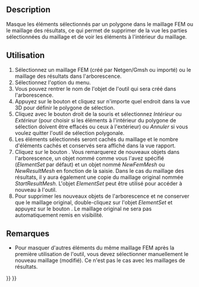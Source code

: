 <languages/>

{{Docnav/fr
|[[FEM_MeshGroup/fr|Collecter un maillage]]
|[[FEM_FemMesh2Mesh/fr|Maillage FEM en maillage surfacique]]
|[[FEM_Workbench/fr|Atelier FEM]]
|IconL=FEM_MeshGroup.svg
|IconR=FEM_FemMesh2Mesh.svg
|IconC=Workbench_FEM.svg
}}

{{GuiCommand/fr
|Name=FEM CreateElementsSet
|Name/fr=FEM Effacer des éléments
|MenuLocation=Maillage → Effacer des éléments
|Workbenches=[[FEM_Workbench/fr|FEM]]
|Version=1.0
|SeeAlso=[[FEM_tutorial/fr|FEM Tutoriel]]
}}

==Description==

Masque les éléments sélectionnés par un polygone dans le maillage FEM ou le maillage des résultats, ce qui permet de supprimer de la vue les parties sélectionnées du maillage et de voir les éléments à l'intérieur du maillage.

<span id="Usage"></span>
==Utilisation==

# Sélectionnez un maillage FEM (créé par Netgen/Gmsh ou importé) ou le maillage des résultats dans l'arborescence.
# Sélectionnez l'option {{MenuCommand|Maillage → [[Image:FEM_CreateElementsSet.svg|16px]] Effacer les éléments}} du menu.
# Vous pouvez rentrer le nom de l'objet de l'outil qui sera créé dans l'arborescence.
# Appuyez sur le bouton {{Button|Polygones}} et cliquez sur n'importe quel endroit dans la vue 3D pour définir le polygone de sélection.
# Cliquez avec le bouton droit de la souris et sélectionnez ''Intérieur'' ou ''Extérieur'' (pour choisir si les éléments à l'intérieur du polygone de sélection doivent être effacés ou ceux à l'extérieur) ou ''Annuler'' si vous voulez quitter l'outil de sélection polygonale.
# Les éléments sélectionnés seront cachés du maillage et le nombre d'éléments cachés et conservés sera affiché dans la vue rapport.
# Cliquez sur le bouton {{Button|OK}}. Vous remarquerez de nouveaux objets dans l'arborescence, un objet nommé comme vous l'avez spécifié (''ElementSet'' par défaut) et un objet nommé ''NewFemMesh'' ou ''NewResultMesh'' en fonction de la saisie. Dans le cas du maillage des résultats, il y aura également une copie du maillage original nommée ''StartResultMesh''. L'objet ''ElementSet'' peut être utilisé pour accéder à nouveau à l'outil.
# Pour supprimer les nouveaux objets de l'arborescence et ne conserver que le maillage original, double-cliquez sur l'objet ''ElementSet'' et appuyez sur le bouton {{Button|Restaurer}}. Le maillage original ne sera pas automatiquement remis en visibilité.

<span id="Notes"></span>
==Remarques==

* Pour masquer d'autres éléments du même maillage FEM après la première utilisation de l'outil, vous devez sélectionner manuellement le nouveau maillage (modifié). Ce n'est pas le cas avec les maillages de résultats.


{{Docnav/fr
|[[FEM_MeshGroup/fr|Collecter un maillage]]
|[[FEM_FemMesh2Mesh/fr|Maillage FEM en maillage surfacique]]
|[[FEM_Workbench/fr|Atelier FEM]]
|IconL=FEM_MeshGroup.svg
|IconR=FEM_FemMesh2Mesh.svg
|IconC=Workbench_FEM.svg
}}

{{FEM_Tools_navi{{#translation:}}}}
{{Userdocnavi{{#translation:}}}}